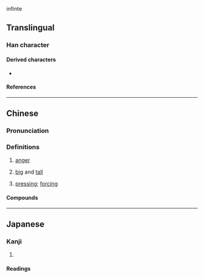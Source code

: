 infinte

==Translingual==

===Han character===
{{Han char|rn=37|rad=大|as=15|sn=18|four=60436|canj=WLWWK|ids=⿱𦋹大}}

====Derived characters====
* {{l|mul|[[㶔]], [[㿙]], [[𤖤]]}}

====References====
{{Han ref|kx=0254.180|dkj=06025|dj=0516.120|hdz=10550.120|uh=5970}}

----

==Chinese==
{{zh-forms|alt=𡚤}}

===Pronunciation===
{{zh-pron
|m=bì,bèi,1nb=standard in Mainland,2nb=standard in Taiwan
|c=bei6
|mc=y
|oc=y
|cat=a,n
}}

===Definitions===
{{zh-hanzi}}

# {{lb|zh|literary}} [[anger]]
# {{lb|zh|literary}} [[big]] and [[tall]]
# {{lb|zh|literary}} [[pressing]]; [[forcing]]

====Compounds====
{{zh-der|屓奰|屭奰}}

----

==Japanese==

===Kanji===
{{ja-kanji|grade=|rs=大15}}

# {{rfdef|ja|sort=大15}}

====Readings====
{{ja-readings
|goon=び
|kanon=ひ
|kun=せま-る, いか-る
}}